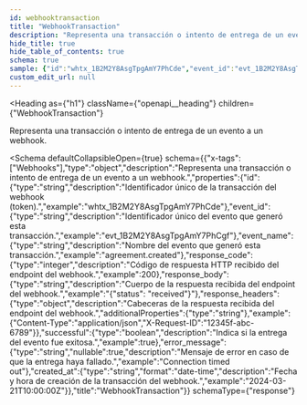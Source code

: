 ```yaml
---
id: webhooktransaction
title: "WebhookTransaction"
description: "Representa una transacción o intento de entrega de un evento a un webhook."
hide_title: true
hide_table_of_contents: true
schema: true
sample: {"id":"whtx_1B2M2Y8AsgTpgAmY7PhCde","event_id":"evt_1B2M2Y8AsgTpgAmY7PhCgf","event_name":"agreement.created","response_code":200,"response_body":"{\"status\": \"received\"}","response_headers":{"Content-Type":"application/json","X-Request-ID":"12345f-abc-6789"},"successful":true,"error_message":"Connection timed out","created_at":"2024-03-21T10:00:00Z"}
custom_edit_url: null
---
```



<Heading
  as={"h1"}
  className={"openapi__heading"}
  children={"WebhookTransaction"}
>
</Heading>



Representa una transacción o intento de entrega de un evento a un webhook.

<Schema
	defaultCollapsibleOpen={true}
  schema={{"x-tags":["Webhooks"],"type":"object","description":"Representa una transacción o intento de entrega de un evento a un webhook.","properties":{"id":{"type":"string","description":"Identificador único de la transacción del webhook (token).","example":"whtx_1B2M2Y8AsgTpgAmY7PhCde"},"event_id":{"type":"string","description":"Identificador único del evento que generó esta transacción.","example":"evt_1B2M2Y8AsgTpgAmY7PhCgf"},"event_name":{"type":"string","description":"Nombre del evento que generó esta transacción.","example":"agreement.created"},"response_code":{"type":"integer","description":"Código de respuesta HTTP recibido del endpoint del webhook.","example":200},"response_body":{"type":"string","description":"Cuerpo de la respuesta recibida del endpoint del webhook.","example":"{\"status\": \"received\"}"},"response_headers":{"type":"object","description":"Cabeceras de la respuesta recibida del endpoint del webhook.","additionalProperties":{"type":"string"},"example":{"Content-Type":"application/json","X-Request-ID":"12345f-abc-6789"}},"successful":{"type":"boolean","description":"Indica si la entrega del evento fue exitosa.","example":true},"error_message":{"type":"string","nullable":true,"description":"Mensaje de error en caso de que la entrega haya fallado.","example":"Connection timed out"},"created_at":{"type":"string","format":"date-time","description":"Fecha y hora de creación de la transacción del webhook.","example":"2024-03-21T10:00:00Z"}},"title":"WebhookTransaction"}}
  schemaType={"response"}
>
  
</Schema>
            